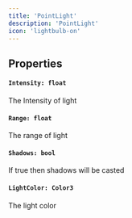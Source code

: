 ```yaml
---
title: 'PointLight'
description: 'PointLight'
icon: 'lightbulb-on'
---
```

## Properties
#### `Intensity: float`
The Intensity of light

#### `Range: float`
The range of light 

#### `Shadows: bool`
If true then shadows will be casted

#### `LightColor: Color3`
The light color 

